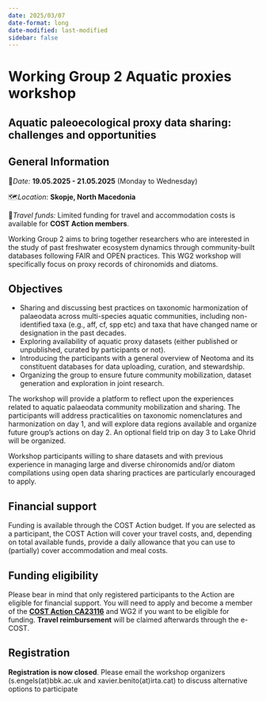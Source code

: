 ```yaml
---
date: 2025/03/07
date-format: long
date-modified: last-modified
sidebar: false
---
```


# Working Group 2 Aquatic proxies workshop 
## Aquatic paleoecological proxy data sharing: challenges and opportunities

::: {.callout-red}
## General Information

📅*Date:* **19.05.2025 - 21.05.2025** (Monday to Wednesday)

🗺️*Location*: **Skopje, North Macedonia**

🚗*Travel funds:* Limited funding for travel and accommodation costs is available for **COST Action members**.
:::

Working Group 2 aims to bring together researchers who are interested in the study of past freshwater ecosystem dynamics through community-built databases following FAIR and OPEN practices. This WG2 workshop will specifically focus on proxy records of chironomids and diatoms. 

## Objectives

* Sharing and discussing best practices on taxonomic harmonization of palaeodata across multi-species aquatic communities, including non-identified taxa (e.g., aff, cf, spp etc) and taxa that have changed name or designation in the past decades. 
* Exploring availability of aquatic proxy datasets (either published or unpublished, curated by participants or not).
* Introducing the participants with a general overview of Neotoma and its constituent databases for data uploading, curation, and stewardship.
* Organizing the group to ensure future community mobilization, dataset generation and exploration in joint research.

The workshop will provide a platform to reflect upon the experiences related to aquatic palaeodata community mobilization and sharing. The participants will address practicalities on taxonomic nomenclatures and harmonization on day 1, and will explore data regions available and organize future group’s actions on day 2. An optional field trip on day 3 to Lake Ohrid will be organized. 

Workshop participants willing to share datasets and with previous experience in managing large and diverse chironomids and/or diatom compilations using open data sharing practices are particularly encouraged to apply. 

## Financial support

Funding is available through the COST Action budget. If you are selected as a participant, the COST Action will cover your travel costs, and, depending on total available funds, provide a daily allowance that you can use to (partially) cover accommodation and meal costs. 

::: {.callout-red}
## Funding eligibility
Please bear in mind that only registered participants to the Action are eligible for financial support. You will need to apply and become a member of the [**COST Action** **CA23116**](https://www.cost.eu/actions/CA23116/#tabs+Name:Working%20Groups%20and%20Membership) and WG2 if you want to be eligible for funding. **Travel reimbursement** will be claimed afterwards through the e-COST.
:::

## Registration
**Registration is now closed**. Please email the workshop organizers (s.engels(at)bbk.ac.uk and xavier.benito(at)irta.cat) to discuss alternative options to participate
